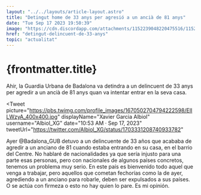 ```yaml
---
layout: "../../layouts/article-layout.astro"
title: "Detingut home de 33 anys per agresió a un ancià de 81 anys"
date: "Tue Sep 17 2023 19:50:39"
image: "https://cdn.discordapp.com/attachments/1152239048220475516/1152932009740607568/badalona_centre.webp"
href: "detingut-delincuent-de-33-anys"
topic: "actualitat"
---
```


# {frontmatter.title}

Ahir, la Guardia Urbana de Badalona va detindra a un delincuent de 33 anys per agredir a un ancià de 81 anys quan va intentar entrar en la seva casa.

<Tweet 
    picture="https://pbs.twimg.com/profile_images/1670502704794222598/ElILWzyA_400x400.jpg"
    displayName="Xavier Garcia Albiol"
    username="Albiol_XG"
    date="10:53 AM · Sep 17, 2023"
    tweetUrl="https://twitter.com/Albiol_XG/status/1703331208740933782"
>
Ayer 
@Badalona_GUB
 detuvo a un delincuente de 33 años que acababa de agredir a un anciano de 81 cuando estaba entrando en su casa, en el barrio del Centre. No hablaré de nacionalidades ya que sería injusto para una parte esas personas, pero con nacionales de algunos países concretos, tenemos un problema muy serio. En este país es bienvenido todo aquel que venga a trabajar, pero aquellos que cometan fechorías como la de ayer, agrediendo a un anciano para robarle, deben ser expulsados a sus países. O se actúa con firmeza o esto no hay quien lo pare. Es mi opinión.
</Tweet>

